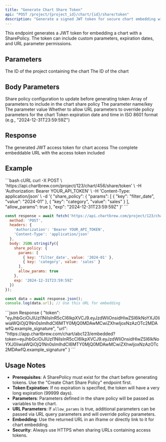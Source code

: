 ```yaml
---
title: "Generate Chart Share Token"
api: "POST /project/{project_id}/chart/{id}/share/token"
description: "Generate a signed JWT token for secure chart embedding with optional parameters and expiration"
---
```


This endpoint generates a JWT token for embedding a chart with a SharePolicy. The token can include custom parameters, expiration dates, and URL parameter permissions.

## Parameters

<ParamField path="project_id" type="string" required>
  The ID of the project containing the chart
</ParamField>

<ParamField path="id" type="string" required>
  The ID of the chart
</ParamField>

## Body Parameters

<ParamField body="share_policy" type="object">
  Share policy configuration to update before generating token
  <Expandable title="Share Policy Object">
    <ParamField body="params" type="array">
      Array of parameters to include in the chart share policy
      <Expandable title="Parameter Object">
        <ParamField body="key" type="string">
          The parameter name/key
        </ParamField>
        <ParamField body="value" type="string">
          The parameter value
        </ParamField>
      </Expandable>
    </ParamField>
    <ParamField body="allow_params" type="boolean">
      Whether to allow URL parameters to override policy parameters for the chart
    </ParamField>
  </Expandable>
</ParamField>

<ParamField body="exp" type="string">
  Token expiration date and time in ISO 8601 format (e.g., "2024-12-31T23:59:59Z")
</ParamField>

## Response

<ResponseField name="token" type="string">
  The generated JWT access token for chart access
</ResponseField>

<ResponseField name="url" type="string">
  The complete embeddable URL with the access token included
</ResponseField>

## Example

<RequestExample>
```bash cURL
curl -X POST \
  'https://api.chartbrew.com/project/123/chart/456/share/token' \
  -H 'Authorization: Bearer YOUR_API_TOKEN' \
  -H 'Content-Type: application/json' \
  -d '{
    "share_policy": {
      "params": [
        {
          "key": "filter_date",
          "value": "2024-01"
        },
        {
          "key": "category",
          "value": "sales"
        }
      ],
      "allow_params": true
    },
    "exp": "2024-12-31T23:59:59Z"
  }'
```

```javascript JavaScript
const response = await fetch('https://api.chartbrew.com/project/123/chart/456/share/token', {
  method: 'POST',
  headers: {
    'Authorization': 'Bearer YOUR_API_TOKEN',
    'Content-Type': 'application/json'
  },
  body: JSON.stringify({
    share_policy: {
      params: [
        { key: 'filter_date', value: '2024-01' },
        { key: 'category', value: 'sales' }
      ],
      allow_params: true
    },
    exp: '2024-12-31T23:59:59Z'
  })
});

const data = await response.json();
console.log(data.url); // Use this URL for embedding
```
</RequestExample>

<ResponseExample>
```json Response
{
  "token": "eyJhbGciOiJIUzI1NiIsInR5cCI6IkpXVCJ9.eyJzdWIiOnsidHlwZSI6IkNoYXJ0IiwiaWQiOjQ1Nn0sImlhdCI6MTY0MjQ0MDAwMCwiZXhwIjoxNzAzOTc2MDAwfQ.example_signature",
  "url": "https://app.chartbrew.com/chart/abc123/embedded?token=eyJhbGciOiJIUzI1NiIsInR5cCI6IkpXVCJ9.eyJzdWIiOnsidHlwZSI6IkNoYXJ0IiwiaWQiOjQ1Nn0sImlhdCI6MTY0MjQ0MDAwMCwiZXhwIjoxNzAzOTc2MDAwfQ.example_signature"
}
```
</ResponseExample>

## Usage Notes

- **Prerequisites**: A SharePolicy must exist for the chart before generating tokens. Use the "Create Chart Share Policy" endpoint first.
- **Token Expiration**: If no expiration is specified, the token will have a very long expiration (99999 days).
- **Parameters**: Parameters defined in the share policy will be passed as variables to the chart.
- **URL Parameters**: If `allow_params` is true, additional parameters can be passed via URL query parameters and will override policy parameters.
- **Embedding**: Use the returned URL in an iframe or directly link to it for chart embedding.
- **Security**: Always use HTTPS when sharing URLs containing access tokens.

